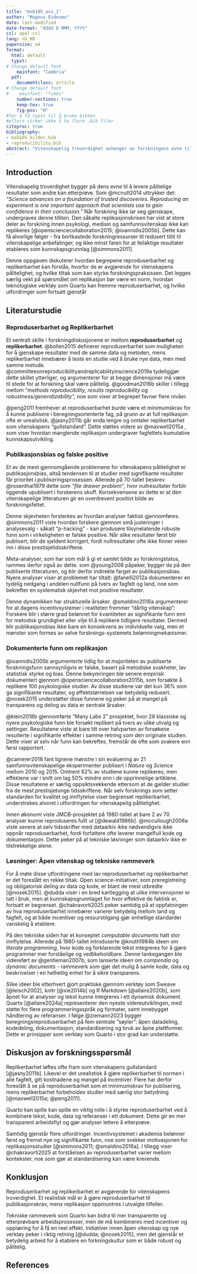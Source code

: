 ```yaml
---
title: "msb105_ass_1"
author: "Magnus Eidesmo"
date: last-modified
date-format: "dddd D MMM, YYYY"
csl: apa7.csl
lang: nb_NO
papersize: a4
format:
  html: default
  typst: 
# Change default font
    mainfont: "Cambria"
  pdf:
    documentclass: article
# Change default font
#    mainfont: "Times"
    number-sections: true
    keep-tex: true
    fig-pos: "H"
#for å få typst til å bruke bibtex
#ellers virker ikke å ha flere .bib filer
citeproc: true
bibliography: 
- msb105_kilder.bib
- reproducibility.bib
abstract: "Vitenskapelig troverdighet avhenger av forskningens evne til å lever pålitelige og etterprøvbare resultater. Den pågående replikasjonskrisen har vist at mange studier, særlig innen psykologi, medisin og samfunnsvitenskap, ikke lar seg reprodusere eller replikere, noe som svekker tillititen til vitenskapen. Manglende reproduserbarhet og publikasjonsbias bidrar til et skjevt kunnskapsgrunnlag, der falske positive og overraporterte funn får dominere. Denne oppgaven vil drøfte forskjellen mellom reproduserbarhet og replikerbarhet, samt hvordan tiltak som åpen vitenskap, bedre incentivsystemer og teknologiske verktøy som Quarto kan styrke forskningspraksis. Det argumenteres for at reproduserbarhet bør være et minimumskrav for publisering, mens replikasjon oppmuntres for studier med stor betydning. Selv om nye rammeverk gir bedre forutsetninger for transparens, kreves det fortsatt strukturelle endringer for å bygge en mer robust og pålitelig forskningskultur."
---
```

## Introduction
Vitenskapelig troverdighet bygger på dens evne til å levere pålitelige resultater som andre kan etterprøve. Som @mcnutt2014 uttrykker det: *"Science advances on a foundation of trusted discoveries. Reproducing an experiment is one important approach that scientists use to gain confidence in their conclusion."* Når forskning ikke lar seg gjenskape, undergraves denne tilliten. Den såkalte replikasjonskrisen har vist at store deler av forskning innen psykologi, medisin og samfunnsvitenskap ikke kan replikeres [@opensciencecollaboration2015; @ioannidis2005b]. Dette kan få alvorlige følger - fra bortkastede forskningressurser til redusert tillit til vitenskapelige anbefalinger, og ikke minst faren for at feilaktige resultater etableres som kunnskapsgrunnlag [@simmons2011].

Denne oppgaven diskuterer hvordan begrepene reproduserbarhet og replikerbarhet kan forstås, hvorfor de er avgjørende for vitenskapens pålitelighet, og hvilke tiltak som kan styrke forskningspraksissen. Det legges særlig vekt på spørsmålet om replikasjon bør være en norm, hvordan teknologiske verktøy som Quarto kan fremme reproduserbarhet, og hvilke utfordringer som fortsatt gjenstår

## Literaturstudie

### Reproduserbarhet og Replikerbarhet

Et sentralt skille i forskningdiskusjonene er mellom **reproduserbarhet** og **replikerbarhet**. @bollen2015 definerer reproduserbarhet som muligheten for å gjenskape resultater med de samme data og metoden, mens replikerbarhet innebærer å teste en studie ved å bruke nye data, men med samme metode. @committeeonreproducibilityandreplicabilityinscience2019a tydeliggjør dette skillet ytterliger, og argumenterer for at begge dimensjoner må være til stede for at forskning skal være pålitelig. @goodman2016b skiller i tillegg mellom *"methods reproducibility, results reproducibility* og *robustness/generalizability",* noe som viser at begrepet favner flere nivåer.

@peng2011 fremhever at reproduserbarhet burde være et minimumskrav for å kunne publisere i beregningsorienterte fag, på grunn av at full replikasjon ofte er urealistisk. @jasny2011b går enda lengre og omtaler replikerbarhet som vitenskapens "gullstandard". Dette støttes videre av @maxwell2015a , som viser hvordan manglende replikasjon undergraver fagfeltets kumulative kunnskapsutvikling.

### Publikasjonsbias og falske positive
Et av de mest gjennomgående problemene for vitenskapens pålitelighet er publikasjonsbias, altså tendensen til at studier med signifikante resultater får prioritet i publiseringsprosessen. Allerede på 70-tallet beskrev @rosenthal1979 dette som *"file drawer problem"*, hvor nullresultater forblir liggende upublisert i forskerens skuff. Konsekvensene av dette er at den vitenskapelige litteraturen gir en overdrevent positivt bilde av forskningsfeltet.

Denne skjevheten forsterkes av hvordan analyser faktisk gjennomføres. @simmons2011 viste hvordan forskere gjennom små justeringer i analysevalg - såkalt "p-hacking" - kan produsere tilsynelatende robuste funn som i virkeligheten er falske positive. Når slike resultater først blir publisert, blir de sjeldent korrigert, fordi nullresultater ofte ikke finner veien inn i disse prestisjetidsskriftene.

Meta-analyser, som har som mål å gi et samlet bilde av forskningstatus, rammes derfor også av dette. som @young2008 påpeker, bygger de på den publiserte litteraturen, og blir derfor indirekte farget av publikasjonsbias. Nyere analyser viser at problemet har tiltalt: @fanelli2012a dokumenterer en tydelig nedgang i andelen nullfunn på tvers av fagfelt og land, noe som bekrefter en systematisk skjevhet mot positive resultater.

Denne dynamikken har strukturelle årsaker. @smaldino2016a argumenterer for at dagens incentivsystemer i realiteten fremmer "dårlig vitenskap": Forskere blir i større grad belønnet for kvantiteten av signifikante funn enn for metodisk grundighet eller vilje til å replikere tidligere resultater. Dermed blir publikasjonsbias ikke bare en konsekvens av individuelle valg, men et mønster som formes av selve forsknings-systemets belønningmekanismer.

### Dokumenterte funn om replikasjon
@ioannidis2005b argumenterte tidlig for at majoriteten av publiserte forskningsfunn sannsynligvis er falske, basert på metodiske svakheter, lav statistisk styrke og bias. Denne bekymringen ble senere empirisk dokumentert gjennom @opensciencecollaboration2015b, som forsøkte å replikere 100 psykologiske studier. Av disse studiene var det kun 36% som ga signifikante resultater, og effektstørrelsen var betydelig redusert. @nosek2015 understøtter disse funnene og peker på at mangel på transparens og deling av data er sentrale årsaker.

@klein2018b gjennomførte "Many Labs 2" prosjektet, hvor 28 klassiske og nyere psykologiske funn ble forsøkt replikert på tvers av ulike utvalg og settinger. Resultatene viste at bare litt over halvparten av forsøkene resulterte i signifikante effekter i samme retning som den originale studien. Dette viser at selv når funn kan bekreftes, fremstår de ofte som svakere enn først rapportert.

@camerer2018 fant lignene mønstre i sin evaluering av 21 samfunnsvitenskapelige eksperimenter publisert i *Nature* og *Science* mellom 2010 og 2015. Omtrent 62% av studiene kunne replikeres, men effektene var i snitt om lag 50% mindre enn i de opprinnelige artiklene. Disse resultatene er særlig oppsiktsvekkende ettersom at de gjelder studier fra de mest prestisjetunge tidsskriftene. Når selv forsknings som setter standarden for kvalitet og innflytelse viser begrenset replikerbarhet, understrekes alvoret i utfordringen for vitenskapelig pålitelighet.

Innen økonomi viste JMCB-prosjektet på 1980-tallet at bare 2 av 70 analyser kunne reproduseres fullt ut [@dewald1986b]. @mccullough2008a viste senere at selv tidsskrifter med dataarkiv ikke nødvendigvis ikke oppnår reproduserbarhet, fordi forfattere ofte leverer mangelfull kode og dokumentasjon. Dette peker på at tekniske løsninger som dataarkiv ikke er tilstrekkelige alene.

### Løsninger: Åpen vitenskap og tekniske rammeverk
For å møte disse utfordringene med lav reproduserbarhet og replikerbarhet er det foreslått en rekke tiltak. Open science-initiativer, som preregistreing og obligatorisk deling av data og kode, er blant de mest utbredte [@nosek2015]. @dudda viser i en bred kartlegging at ulike intervensjoner er tatt i bruk, men at kunnskapsgrunnlaget for hvor effektive de faktisk er, fortsatt er begrenset. @chakravorti2025 peker samtidig på at oppfatningen av hva reproduserbarhet innebærer varierer betydelig mellom land og fagfelt, og at både incentiver og ressurstilgang gjør enhetlige standarder vanskelig å etablere.

På den tekniske siden har et konseptet *computable documents* hatt stor innflytelse. Allerede på 1980-tallet introduserte @knuth1984b ideen om *literate programming*, hvor kode og forklarende tekst integreres for å gjøre programmer mer forståelige og vedlikeholdbare. Denne tankegangen ble videreført av @gentleman2007b, som lanserte ideen om *compendia* og *dynamic documents* - rammeverk som gjør det mulig å samle kode, data og beskrivelser i en helhetlig enhet for å sikre transparens.

Slike ideer ble etterhvert gjort praktiske gjennom verktøy som Sweave [@leisch2002], knitr [@xie2014b] og R Markdown [@allaire2020b], som åpnet for at analyser og tekst kunne integreres i ett dynamisk dokument. Quarto [@allaire2024a] representerer den nyeste videreutviklingen, med støtte for flere programmeringsspråk og formater, samt innebygget håndtering av referanser. I følge @ziemann2023 bygger beregningsreproduserbarhet på fem sentrale "søyler": åpen datadeling, kodedeling, dokumentasjon, standardisering og bruk av åpne plattformer. Dette er prinsipper som verktøy som Quarto i stor grad kan understøtte.

## Diskusjon av forskningsspørsmål
Replikerbarhet løftes ofte fram som vitenskapens gullstandard [@jasny2011b]. Likevel er det urealistisk å gjøre replikerbarhet til normen i alle fagfelt, gitt kostnadene og mangel på incentiver. Flere har derfor foreslått å se på reproduserbarhet som et minimumskrav for publisering, mens replikerbarhet forbeholdes studier med særlig stor betydning [@maxwell2015a; @peng2011].

Quarto kan spille kan spille en viktig rolle i å styrke reproduserbarhet ved å kombinere tekst, kode, data og referanser i ett dokument. Dette gir en mer transparent arbeidsflyt og gjør analyser lettere å etterprøve.

Samtidig gjenstår flere utfordringer. Incentivsystemet i akademia belønner først og fremst nye og signifikante funn, noe som svekker motivasjonen for replikasjonsstudier [@simmons2011; @smaldino2016a]. I tillegg viser @chakravorti2025 at forståelsen av reproduserbarhet varier mellom kontekster, noe som gjør at standardisering kan være krevende.

## Konklusjon
Reproduserbarhet og replikerbarhet er avgjørende for vitenskapens troverdighet. Et realistisk mål er å gjøre reproduserbarhet til publikasjonskrav, mens replikasjon oppmuntres i utvalgte tilfeller.

Tekniske rammeverk som Quarto kan bidra til mer transparente og etterprøvbare arbeidsprosesser, men de må kombineres med incentiver og opplæring for å få en reel effekt. Initiativer innen åpen vitenskap og nye verktøy peker i riktig retning [@dudda; @nosek2015], men det gjenstår et betydelig arbeid for å etablere en forkningskultur som er både robust og pålitelig.

## References
<div id="refs"></div>







